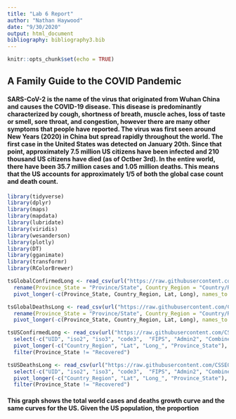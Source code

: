 ```yaml
---
title: "Lab 6 Report"
author: "Nathan Haywood"
date: "9/30/2020"
output: html_document
bibliography: bibliography3.bib
---
```


```r
knitr::opts_chunk$set(echo = TRUE)
```

## A Family Guide to the COVID Pandemic

#### SARS-CoV-2 is the name of the virus that originated from Wuhan China and causes the COVID-19 disease. This disease is predominantly characterized by cough, shortness of breath, muscle aches, loss of taste or smell, sore throat, and congestion, however there are many other symptoms that people have reported. The virus was first seen around New Years (2020) in China but spread rapidly throughout the world. The first case in the United States was detected on January 20th. Since that point, approximately 7.5 million US citizens have been infected and 210 thousand US citizens have died (as of Octber 3rd). In the entire world, there have been 35.7 million cases and 1.05 million deaths. This means that the US accounts for approximately 1/5 of both the global case count and death count.

```r
library(tidyverse)
library(dplyr)
library(maps)
library(mapdata)
library(lubridate)
library(viridis)
library(wesanderson)
library(plotly)
library(DT)
library(gganimate)
library(transformr)
library(RColorBrewer)
```

```r
tsGlobalConfirmedLong <- read_csv(url("https://raw.githubusercontent.com/CSSEGISandData/COVID-19/master/csse_covid_19_data/csse_covid_19_time_series/time_series_covid19_confirmed_global.csv")) %>%
  rename(Province_State = "Province/State", Country_Region = "Country/Region") %>%
  pivot_longer(-c(Province_State, Country_Region, Lat, Long), names_to = "Date", values_to = "Confirmed") 

tsGlobalDeathsLong <- read_csv(url("https://raw.githubusercontent.com/CSSEGISandData/COVID-19/master/csse_covid_19_data/csse_covid_19_time_series/time_series_covid19_deaths_global.csv")) %>%
  rename(Province_State = "Province/State", Country_Region = "Country/Region") %>%
  pivot_longer(-c(Province_State, Country_Region, Lat, Long), names_to = "Date", values_to = "Deaths")

tsUSConfirmedLong <- read_csv(url("https://raw.githubusercontent.com/CSSEGISandData/COVID-19/master/csse_covid_19_data/csse_covid_19_time_series/time_series_covid19_confirmed_US.csv")) %>%
  select(-c("UID", "iso2", "iso3", "code3",  "FIPS", "Admin2", "Combined_Key")) %>%
  pivot_longer(-c("Country_Region", "Lat", "Long_", "Province_State"), names_to = "Date", values_to = "Confirmed") %>%
  filter(Province_State != "Recovered")

tsUSDeathsLong <- read_csv(url("https://raw.githubusercontent.com/CSSEGISandData/COVID-19/master/csse_covid_19_data/csse_covid_19_time_series/time_series_covid19_deaths_US.csv")) %>%
  select(-c("UID", "iso2", "iso3", "code3",  "FIPS", "Admin2", "Combined_Key")) %>%
  pivot_longer(-c("Country_Region", "Lat", "Long_", "Province_State"), names_to = "Date", values_to = "Confirmed") %>%
  filter(Province_State != "Recovered")
```

#### This graph shows the total world cases and deaths growth curve and the same curves for the US. Given the US population, the proportion 

```r

```






